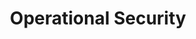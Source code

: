 ---
type: general
credit:
- Thomas Quig
featured: false
location: Siebel CS 2405 + Zoom
recording: 'https://youtu.be/AkKp6X2t5Ck'
slides: operational_security.pdf
tags:
- osint
- misc
- opsec
- intro
time_start: 2021-09-30T18:00:00.000000-05:00
title: Operational Security
week_number: 5
---